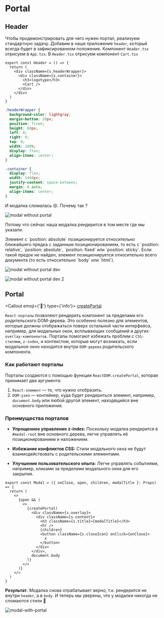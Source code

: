 
# Portal

## Header

Чтобы продемонстрировать для чего нужен портал, реализуем стандартную задачу. Добавим в наше приложение `header`, который
всегда будет в зафиксированном положение.  Компонент `Header.tsx` отрисуем в `App.tsx`. В `Header.tsx` отрисуем
компонент `Cart.tsx`

```tsx filename="src/components/Header/Header.tsx"
export const Header = () => {
  return (
    <div className={s.headerWrapper}>
      <div className={s.container}>
        <h3>logotype</h3>
        <Cart />
      </div>
    </div>
  )
}
```

```css filename="Header.module.css"
.headerWrapper {
  background-color: lightgray;
  margin-bottom: 20px;
  position: fixed;
  height: 60px;
  left: 0;
  right: 0;
  top: 0;
  width: 100%;
  display: flex;
  align-items: center;
}

.container {
  display: flex;
  width: 1440px;
  justify-content: space-between;
  margin: 0 auto;
  align-items: center;
}
```

И модалка сломалась 😢. Почему так ?

![modal without portal](https://production-it-incubator.s3.eu-central-1.amazonaws.com/file-manager/Image/2034c539-cd0c-4868-acf9-03ebe8908eeb_modal-without-portal.png)

Потому что сейчас наша модалка рендерится в том месте где мы указали.

<Callout>
  Элемент с `position: absolute` позиционируется относительно ближайшего предка с заданным
  позиционированием, то есть с `position: relative`, `position: absolute`, `position: fixed` или
  `position: sticky`. Если такой предок не найден, элемент позиционируется относительно всего
  документа (то есть относительно `body` или `html`).
</Callout>

![modal without portal dev](https://production-it-incubator.s3.eu-central-1.amazonaws.com/file-manager/Image/1e6e86be-159d-417b-9395-aec485ef2b1e_modal-without-portal-dev.png)

![modal without portal dev 2](https://production-it-incubator.s3.eu-central-1.amazonaws.com/file-manager/Image/8345daf4-eca1-4e2a-97bb-cfd04e217191_modal-without-portal-dev-2.png)

## Portal

<Callout emoji={'🔗'} type={'info'}>
  [createPortal](https://react.dev/reference/react-dom/createPortal)

</Callout>

`React-порталы` позволяют рендерить компонент за пределами его родительского DOM-дерева. Это особенно полезно для
элементов, которые должны отображаться поверх остальной части интерфейса, например, для модальных окон,
всплывающих сообщений и других `overlay-компонентов`. Порталы помогают избежать проблем с `CSS-стилями`, `z-index`, и
контекстом, которые могут возникать, если модальное окно находится внутри `DOM-дерева` родительского компонента.

### Как работают порталы

Порталы создаются с помощью функции `ReactDOM.createPortal`, которая принимает два аргумента:

1. `React-элемент` — то, что нужно отобразить.
2. `DOM-узел` — контейнер, куда будет рендериться элемент, например, `document.body` или любой другой элемент, находящийся
вне основного приложения.

### Преимущества порталов

- **Упрощенное управление z-index:** Поскольку модалка рендерится в `#modal-root` вне основного дерева, легче управлять
её позиционированием и наложением.

- **Избежание конфликтов CSS:** Стили модального окна не будут взаимодействовать с родительскими элементами.

- **Улучшение пользовательского опыта:** Легче управлять событиями, например, кликами за пределами модального окна для
его закрытия.

```tsx filename="Modal.tsx" {6, 17}
export const Modal = ({ onClose, open, children, modalTitle }: Props) => {
  return (
    <>
      {open && (
        <>
          {createPortal(
            <div className={s.overlay}>
              <div className={s.content}>
                <h3 className={s.title}>{modalTitle}</h3>
                <hr />
                {children}
                <button className={s.closeIcon} onClick={onClose}>
                  x
                </button>
              </div>
            </div>,
            document.body
          )}
        </>
      )}
    </>
  )
}
```

**Результат**. Модалка снова отрабатывает верно, т.к. рендерится не внутри `header`, а в `body`. И теперь мы уверены,
что у модалки никогда не сломаются стили 🚀

![modal-with-portal](https://production-it-incubator.s3.eu-central-1.amazonaws.com/file-manager/Image/ab9d8a91-6dc7-4d40-9df0-3e668218f80b_modal-with-portal.png)
